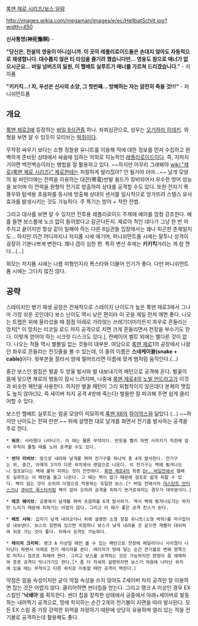 [[록맨 제로 시리즈/보스 일람]]

http://images.wikia.com/megaman/images/e/ec/HellbatSchilt.jpg?width=450

'''신사통명(神死慟瞑)''' - {{{+1 ヘルバット・シルト / Hellbat Schilt}}}


'''"당신은, 전설의 영웅이 아니십니까. 이 곳의 레플리로이드들은 손대지 않아도 자동적으로 재생합니다. 대수롭지 않은 티 타임을 즐기려 했습니다만... 영웅도 참으로 매너가 없으시군요... 바일 넘버즈의 일원, 이 헬배트 실루트가 매너를 가르쳐 드리겠습니다."''' - 저지폼

'''"키키킥...! 자, 우선은 신사의 소양, 그 첫번째... 방해하는 자는 얌전히 죽을 것!!!"''' - 퍼니쉬먼트폼


== 개요 ==
[[록맨 제로3]]에 등장하는 [[바일 8심관]]중 하나. 좌뢰심관으로, 성우는 [[오기하라 히데키]]. 외형을 보면 알 수 있듯이 모티브는 [[박쥐]]이다.

무작정 싸우기 보다는 소형 정찰용 유니트를 이용해 적에 대한 정보를 먼저 수집하고 완벽하게 준비된 상태에서 싸움에 임하는 의외로 지능적인 [[레플리로이드]]이다. 즉, 지피지기이면 백전백승이라는 병법을 잘 활용하고 있다. ~~하지만 아무리 그래봐야 [[wiki:"제로(록맨 제로 시리즈)" 제로]]한테는 처절하게 발리잖아? 안 될거야 아마...~~ 날개 모양의 윙 바인더에는 전력을 이용하는 대전(帯電)반발 쉴드가 장비되어서 우수한 방어 성능을 보이며 이 전력을 원형의 전기로 방출하여 상대를 공격할 수도 있다. 또한 전자기 폭풍우와 탐색용 초음파를 동시에 방출해 상대의 센서를 일시적으로 망가뜨려 스텔스 유사 효과를 발생시키는 것도 가능하다. 주 특기는 방어 + 착란 전법.

그리고 대사를 보면 알 수 있지만 전투용 레플리로이드 주제에 예의를 엄청 강조한다. 예를 들면 보스룸에 노크 없이 들어왔다고 갈군다든지. 제로야 적인 데다가 그냥 한 번 마주치고 끝이지만 항상 같이 일해야 하는 다른 8심관들 입장에서는 꽤나 피곤한 존재일지도... 하지만 이건 어디까지나 저지폼 시에 얘기며, 퍼니쉬먼트폼 시에는 말투나 성격이 굉장히 기분나쁘게 변한다. 꽤나 갭이 심한 편. 특히 변신 후에는 '''키키킥'''거리는 게 참 깬다...(...)

외모는 저지폼 시에는 나름 미형인지라 폭스타와 더불어 인기가 좋다. 다만 퍼니쉬먼트폼 시에는 그다지 많진 않다.


== 공략 ==
스테이지인 병기 재생 공장은 전체적으로 스테이지 난이도가 높은 록맨 제로3에서 그나마 가장 쉬운 곳인데다 보스 난이도 역시 낮은 편이라 이 곳을 제일 먼저 깨면 좋다. 나오는 트랩은 위에 올라섰을 때 점점 아래로 가라앉는 쓰레기더미라든지 좌우로 흔들리는 망치[* 이 망치는 리코일 로드 차지 공격으로 치면 크게 흔들리면서 천장을 부수기도 한다. 이렇게 얻어야 하는 시크릿 디스크도 있다.], 컨베이어 벨트 외에는 별다른 것이 없다. 나오는 적들 역시 별볼일 없는 것들이 대부분. 여담으로 [[록맨 제로]]1의 공장에서 나왔던 좌우로 흔들리는 전깃줄을 볼 수 있는데, 이 줄의 이름은 '''스네케이블(snake + cable)'''이다. 윗부분을 잘라서 땅에 떨어뜨리면 이름에 맞게 뱀처럼 움직인다.(...)

중간 보스인 벌집은 벌꿀 두 방울 발사와 벌 내보내기의 패턴으로 공격해 온다. 벌꿀이 몸에 닿으면 제로의 행동이 잠시 느려지며, 나중에 [[록맨 제로4]]의 [[노빌 만드라고]]가 이것과 비슷한 패턴을 사용한다. 하지만 벌꿀 패턴이 그리 위협적이지 않은데다 본체의 맷집도 높지 않아(32, 즉 세이버 차지 공격 4방에 죽는다) 벌들만 잘 파괴해 주면 쉽게 클리어할 수 있다.

보스인 헬배트 실루트는 얼굴 모양이 미묘하게 [[록맨 X6]]의 [[하이막스]]와 닮았다.(...) ~~하지만 난이도는 전혀 딴판.~~ 위에 설명한 대로 날개를 펴면서 전기를 발사하는 공격을 주로 한다.

 * '''워프''': 사라졌다 나타나기. 이 때는 물론 무적이다. 반응을 빨리 하면 사라지기 직전에 잠시 무적이 풀릴 때를 노려 공격할 수도 있다.


 * '''썬더 리버브''': 땅으로 내려와 날개를 펴며 전기구를 하나씩 총 4개 발사한다. 전기구는 위, 중간, 아래의 3가지 다른 위치에서 랜덤으로 나온다. 이 전기구는 벽에 튕겨나오니 점프보다는 벽에 붙어 피하는 것이 안전하다. [[록맨 제로4]]의 최종 [[Dr. 바일]]전에서 헬배트 실루트는 이 패턴을 들고 나온다. 그 때는 벽이 없기 때문에 점프로 쉽게 피할 수 있다. 벽이 없는 것이 오히려 이점으로 작용하는 유일한 보스.[* 바일 전에서의 [[데스탄트 만티스크]]나 [[큐비트 폭스타]]처럼 벽이 없어 오히려 공격을 피하기 번거로워지는 경우가 대부분이다.]


 * '''에코 웨이브''': 공중에서 날개를 펴며 초음파를 6개 발사하기. 역시 벽에 튕겨나오기는 하지만 느리기 때문에 피하기는 어렵지 않다. 그리고 이 때가 좋은 공격 찬스가 된다.


 * '''배트 샤워''': 갑자기 낮게 내려오더니 위에 설명한 소형 정찰 유니트(소형 박쥐)를 마구잡이로 내보낸다. 보스의 정면에 있으면 위험하니 보스가 낮게 내려올 것 같으면 재빨리 대쉬하여 뒤로 가는 것이 좋다. 뒤에서 공격도 가능하다.


 * '''레이저 크리퍼''': 랭크 A 이상일 때만 볼 수 있는 패턴으로 천장에 매달리더니 사라졌다 나타났다 하면서 아래로 전기 레이저를 쏜다. 레이저가 땅에 닿는 순간 전기볼로 변해 양쪽으로 퍼지니 점프로 피해야 한다. 그리고 보스를 공격하는 것은 가능하지만 판정이 좀 애매하여 종종 공격이 빗나가기도 한다.[* 좀 더 자세히 설명하자면 보스가 처음에 나타난 위치에 있을 때는 무적이고 다른 위치로 이동할 때만 공격이 먹힌다.]


약점은 얼음 속성이지만 굳이 약점 속성을 쓰지 않아도 Z세이버 차지 공격만 잘 이용하면 잡는 것은 어렵지 않다. 클리어하면 썬더칩을 얻는다. 그리고 랭크 A 이상인 경우 EX 스킬인 ''''낙쇄아''''를 획득한다. 썬더 칩을 장착한 상태에서 공중에서 아래+세이버로 발동하는 내려찍기 공격으로, 땅에 착지하는 순간 2개의 전기볼이 지면을 따라 발사된다. 모든 EX 스킬 중 가장 강력한 위력을 자랑하기 때문에 상당히 유용하며 멀리 있는 적을 전기볼로 공격하는데 활용해도 좋다.
